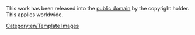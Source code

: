 This work has been released into the [http://en.wikipedia.org/wiki/Public_domain public domain] by the copyright holder. This applies worldwide.


[[Category:en/Template Images]]